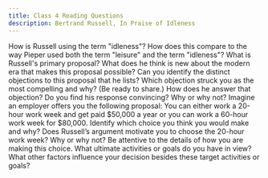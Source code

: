 ```yaml
---
title: Class 4 Reading Questions 
description: Bertrand Russell, In Praise of Idleness
---
```


<QuestionBlock type="reading-content">
<Question level={1}>How is Russell using the term "idleness"?</Question>
<Question type="reading-discussion" level={2}>How does this compare to the way Pieper used both the term "leisure" and the term "idleness"?</Question>
</QuestionBlock>

<QuestionBlock type="reading-content">
<Question level={1}>What is Russell's primary proposal? What does he think is new about the modern era that makes this proposal possible?</Question>
</QuestionBlock>

<QuestionBlock type="reading-content">
<Question level={1}>Can you identify the distinct objections to this proposal that he lists?</Question>
<Question type="reading-discussion" level={2}>Which objection struck you as the most compelling and why? (Be ready to share.)</Question>
<Question level={1}>How does he answer that objection?</Question>
<Question type="reading-discussion" level={2}>Do you find his response convincing? Why or why not?</Question>
</QuestionBlock>

<QuestionBlock type="reading-discussion">
<Question level={1}>
Imagine an employer offers you the following proposal: You can either work a 20-hour work week and get paid $50,000 a year or you can work a 60-hour work week for $80,000. Identify which choice you think you would make and why? 
</Question>
<Question level={2}>Does Russell’s argument motivate you to choose the 20-hour work week? Why or why not?</Question>
<Question level={2}>Be attentive to the details of how you are making this choice. What ultimate activities or goals do you have in view? What other factors influence your decision besides these target activities or goals?</Question>
</QuestionBlock>